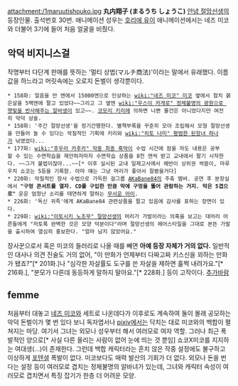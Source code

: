 attachment:/1maruutishouko.jpg
'''丸内翔子 (まるうち しょうこ)'''
[[안녕 절망선생]]의 등장인물. 출석번호 30번. 애니메이션 성우는 [[호리에 유이]]
애니메이션에서는 네즈 미코와 더불어 3기에 들어 처음 얼굴을 비췄다.
== 악덕 비지니스걸 ==
작명부터 다단계 판매를 뜻하는 '멀티 상법(マルチ商法)'이라는 말에서 유래했다. 이름값을 하느라고 머릿속에는 오로지 돈벌이 생각뿐이다.
 * 158화: 얼음을 만 엔에서 15000엔으로 인상하는 [[wiki:"네즈 미코" 미코]] 옆에서 참치 붉은살을 5백엔에 팔고 있었다~~그리고 그 옆엔 [[wiki:"우스이 카게로" 정체불명의 광원으로 햇빛을 반사해주는 알바생]]이 있고~~. [[코모리 키리]]에 의하면 나쁜 물건은 아니었다지만 여전히 악덕 상술.
 * 158화: '주간 절망선생'을 정기간행한다. 별책부록을 꾸준히 모아 조립해서 모형 절망선생을 만들어 놀 수 있다는 악질적인 기획에 키리와 [[wiki:"히토 나미" 평범한 된장녀 하나]]가 낚였었다...
 * 177화: [[wiki:"후우라 카후카" 작중 최종 흑막]]이 수업 시간에 잠을 자도 내용은 공부할 수 있는 수면학습을 제안하자마자 수면학습 상품을 8천 엔씩 받고 교내에서 팔기 시작한다. ~~그거 불법이잖아...~~[* 이후 실시된 교내 일제고사에서 헤반이 상위권 싹쓸이, 마루우치 쇼코는 5등을 기록함. 아마 얘는 그냥 머리가 좋아서 잘봤을거다]
 * 220화: 악질적인 장사 수법으로 가득한 걸그룹 [[AKaBane84]]의 주축 멤버. 공연 후 분장실에서 '''"구멍 콘서트를 열자. CD를 구입한 만큼 막에 구멍을 뚫어 관람하는 거지. 막은 5겹으로"''' 운운 엄청난 소리를 태연하게 말하는 [[무서운 아이]].
 * 226화: '독신 귀족'에게 AKaBane84 관련상품을 팔고 있음에 감사를 표하는 장면이 있다.
 * 229화: [[wiki:"이토시키 노조무" 절망선생]]의 머리가 가발이라는 의혹을 보고는 대머리 어른들에게 "저토록 완벽한 것은 모양 덕분이다"라며 절망선생의 헤어스타일을 그대로 본뜬 가발을 출시하여 열심히 홍보한다. "얼마 남지 않았어요."
장사꾼으로서 혹은 미코의 들러리로 나올 때를 빼면 '''아예 등장 자체가 거의 없다.''' 일반적인 대사나 의견 진술도 거의 없어, "이 만화가 언제부터 다짜고짜 키스신을 꾀하는 만화가 됐죠?"[* 201화.]나 "심각한 자살률도 도구를 쓴 자살을 제하면 훌쩍 내려가요."[* 216화.], "분모가 다른데 동등하게 말하지 말아요."[* 228화.] 등이 고작이다. [[추가바람]]
== femme ==
처음부터 대놓고 [[네즈 미코]]와 세트로 나온데다가 이후로도 계속하여 둘이 몰래 공모하는 악덕 돈벌이가 몇 번 있다 보니 독자엽서나 [[pixiv]]에서는 닥치는 대로 미코와의 백합이 펼쳐지는 마당. 여기서 그녀는 외모나 성우부터 해서 여러모로 여자 역할. 그러나 최근 폭발적인 양으로[* 사실 다른 올리는 사람이 없어 눈에 띄는 것 뿐임] 쇼코X미코를 지지하는 여대생(...)이 존재한다.
그런데 백합 캐릭터라는 흔치 않은 작중 설정에도 불구하고 이상하게 [[포텐셜]] 폭발이 없다. 미코보다도 매력 발산의 기회가 더 없다. 외모나 돈을 번다는 설정 등이 여러모로 겹치는 정체불명의 알바녀가 있는데, 그녀와 캐릭터 속성이 여러모로 겹치면서 특징 잡기가 한층 더 어려운 모양.
